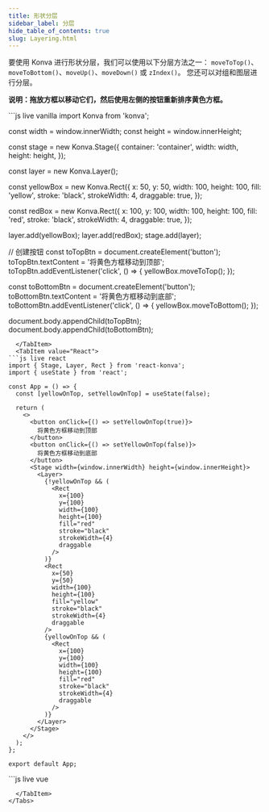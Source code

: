 ---
title: 形状分层
sidebar_label: 分层
hide_table_of_contents: true
slug: Layering.html
---

要使用 Konva 进行形状分层，我们可以使用以下分层方法之一：
`moveToTop()`、`moveToBottom()`、`moveUp()`、`moveDown()` 或 `zIndex()`。
您还可以对组和图层进行分层。

**说明：拖放方框以移动它们，然后使用左侧的按钮重新排序黄色方框。**


<Tabs>
  <TabItem value="Vanilla" default>
```js live vanilla
import Konva from 'konva';

const width = window.innerWidth;
const height = window.innerHeight;

const stage = new Konva.Stage({
container: 'container',
width: width,
height: height,
});

const layer = new Konva.Layer();

const yellowBox = new Konva.Rect({
x: 50,
y: 50,
width: 100,
height: 100,
fill: 'yellow',
stroke: 'black',
strokeWidth: 4,
draggable: true,
});

const redBox = new Konva.Rect({
x: 100,
y: 100,
width: 100,
height: 100,
fill: 'red',
stroke: 'black',
strokeWidth: 4,
draggable: true,
});

layer.add(yellowBox);
layer.add(redBox);
stage.add(layer);

// 创建按钮
const toTopBtn = document.createElement('button');
toTopBtn.textContent = '将黄色方框移动到顶部';
toTopBtn.addEventListener('click', () => {
yellowBox.moveToTop();
});

const toBottomBtn = document.createElement('button');
toBottomBtn.textContent = '将黄色方框移动到底部';
toBottomBtn.addEventListener('click', () => {
yellowBox.moveToBottom();
});

document.body.appendChild(toTopBtn);
document.body.appendChild(toBottomBtn);

````
  </TabItem>
  <TabItem value="React">
```js live react
import { Stage, Layer, Rect } from 'react-konva';
import { useState } from 'react';

const App = () => {
  const [yellowOnTop, setYellowOnTop] = useState(false);

  return (
    <>
      <button onClick={() => setYellowOnTop(true)}>
        将黄色方框移动到顶部
      </button>
      <button onClick={() => setYellowOnTop(false)}>
        将黄色方框移动到底部
      </button>
      <Stage width={window.innerWidth} height={window.innerHeight}>
        <Layer>
          {!yellowOnTop && (
            <Rect
              x={100}
              y={100}
              width={100}
              height={100}
              fill="red"
              stroke="black"
              strokeWidth={4}
              draggable
            />
          )}
          <Rect
            x={50}
            y={50}
            width={100}
            height={100}
            fill="yellow"
            stroke="black"
            strokeWidth={4}
            draggable
          />
          {yellowOnTop && (
            <Rect
              x={100}
              y={100}
              width={100}
              height={100}
              fill="red"
              stroke="black"
              strokeWidth={4}
              draggable
            />
          )}
        </Layer>
      </Stage>
    </>
  );
};

export default App;
````

  </TabItem>
  <TabItem value="Vue">
```js live vue
<template>
  <div>
    <button @click="moveYellowToTop">将黄色方框移动到顶部</button>
    <button @click="moveYellowToBottom">将黄色方框移动到底部</button>
    <v-stage :config="stageSize">
      <v-layer>
        <template v-if="!yellowOnTop">
          <v-rect :config="redBoxConfig" />
        </template>
        <v-rect :config="yellowBoxConfig" />
        <template v-if="yellowOnTop">
          <v-rect :config="redBoxConfig" />
        </template>
      </v-layer>
    </v-stage>
  </div>
</template>

<script setup>
import { ref } from 'vue';

const stageSize = {
  width: window.innerWidth,
  height: window.innerHeight
};

const yellowOnTop = ref(false);

const yellowBoxConfig = {
  x: 50,
  y: 50,
  width: 100,
  height: 100,
  fill: 'yellow',
  stroke: 'black',
  strokeWidth: 4,
  draggable: true
};

const redBoxConfig = {
  x: 100,
  y: 100,
  width: 100,
  height: 100,
  fill: 'red',
  stroke: 'black',
  strokeWidth: 4,
  draggable: true
};

const moveYellowToTop = () => {
  yellowOnTop.value = true;
};

const moveYellowToBottom = () => {
  yellowOnTop.value = false;
};
</script>

```
  </TabItem>
</Tabs>
```